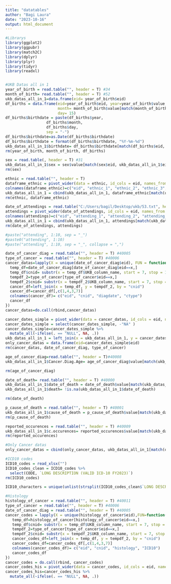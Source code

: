 ```yaml
---
title: "datatables"
author: "Bagi Laura"
date: "2023-10-16"
output: html_document
---
```


```r

#Librarys
library(ggplot2)
library(ggpubr)
library(match2C)
library(dplyr)
library(plyr)
library(tidyr)
library(readxl)


#UKB Datas all in 1
year_of_birth = read.table("", header = T) #34
month_of_birth= read.table("", header = T) #52
ukb_datas_all_in_1=data.frame(eid= year_of_birth$eid)
df_births = data.frame(eid=year_of_birth$eid, year=year_of_birth$value, 
                       month= month_of_birth$value[match(month_of_birth$eid, year_of_birth$eid)], 
                       day= 15)
df_births$birthdate = paste(df_births$year,
                  df_births$month,
                  df_births$day,
                  sep = "-")
df_births$birthdate=as.Date(df_births$birthdate)
df_births$birthdate = format(df_births$birthdate, "%Y-%m-%d")
ukb_datas_all_in_1$birthdate= df_births$birthdate[match(df_births$eid, ukb_datas_all_in_1$eid)]
rm(year_of_birth, month_of_birth, df_births)

sex = read.table(, header = T) #31
ukb_datas_all_in_1$sex = sex$value[match(sex$eid, ukb_datas_all_in_1$eid)]
rm(sex)

ethnic = read.table("", header = T)
dataframe_ethnic = pivot_wider(data = ethnic, id_cols = eid, names_from = UKB_column_name, values_from = value)
colnames(dataframe_ethnic)=c("eid", "ethnic_1", "ethnic_2", "ethnic_3", "ethnic_4")
ukb_datas_all_in_1 = cbind(ukb_datas_all_in_1, dataframe_ethnic[match(ukb_datas_all_in_1$eid, dataframe_ethnic$eid), c("ethnic_1", "ethnic_2", "ethnic_3", "ethnic_4")])
rm(ethnic, dataframe_ethnic)

date_of_attendings = read.table("C:/Users/bagil/Desktop/ukb/53.txt", header = T)
attendings = pivot_wider(date_of_attendings, id_cols = eid, names_from = UKB_column_name, values_from = value)
colnames(attendings)=c("eid", "attending_1", "attending_2", "attending_3", "attending_4")
ukb_datas_all_in_1 = cbind(ukb_datas_all_in_1, attendings[match(ukb_datas_all_in_1$eid, attendings$eid), c("attending_1", "attending_2", "attending_3", "attending_4")])
rm(date_of_attendings, attendings)

#paste("attending", 1:10, sep = "_")
#paste0("attending", 1:10)
#paste("attending", 1:10, sep = "_", collapse = ",")

date_of_cancer_diag = read.table("", header = T) #40005
type_of_cancer = read.table("", header = T) #40006
cancer_datas=lapply(X = unique(date_of_cancer_diag$eid), FUN = function(x) {
  temp_df=date_of_cancer_diag[date_of_cancer_diag$eid==x,]
  temp_df$cnid= substr(x = temp_df$UKB_column_name, start = 7, stop = 10)
  tempdf_2=type_of_cancer[type_of_cancer$eid==x,]
  tempdf_2$cnid= substr(x = tempdf_2$UKB_column_name, start = 7, stop = 10)
  cancer_df=left_join(x = temp_df, y = tempdf_2, by = "cnid")
  cancer_df=cancer_df[,c(1,4,3,7)]
  colnames(cancer_df)= c("eid", "cnid", "diagdate", "ctype")
  cancer_df
})
cancer_datas=do.call(rbind,cancer_datas)

cancer_dates_simple = pivot_wider(data = cancer_datas, id_cols = eid, names_from = ctype, values_from = diagdate)
cancer_dates_simple = select(cancer_dates_simple, -"NA" )
cancer_dates_simple=cancer_dates_simple %>% 
  mutate_all(~ifelse(. == "NULL", NA, .))
ukb_datas_all_in_1 = left_join(x = ukb_datas_all_in_1, y = cancer_dates_simple, by="eid")
only_cancer_datas = data.frame(eid=cancer_dates_simple$eid)
rm(cancer_datas, date_of_cancer_diag, type_of_cancer)

age_of_cancer_diag=read.table("", header = T)#40008
ukb_datas_all_in_1$Cancer.Diag.Age= age_of_cancer_diag$value[match(ukb_datas_all_in_1$eid, age_of_cancer_diag$eid)]

rm(age_of_cancer_diag)

date_of_death= read.table("", header = T) #40000
ukb_datas_all_in_1$date_of_death = date_of_death$value[match(ukb_datas_all_in_1$eid, date_of_death$eid, nomatch = NA)]
ukb_datas_all_in_1$death= !is.na(ukb_datas_all_in_1$date_of_death)

rm(date_of_death)

p_cause_of_death = read.table("", header = T) #40001
ukb_datas_all_in_1$cause_of_death = p_cause_of_death$value[match(ukb_datas_all_in_1$eid, p_cause_of_death$eid, nomatch = NA)]
rm(p_cause_of_death)

reported_occurences = read.table("", header = T) #40009
ukb_datas_all_in_1$c.occurences= reported_occurences$value[match(ukb_datas_all_in_1$eid, reported_occurences$eid, nomatch = NA)]
rm(reported_occurences)

#Only Cancer datas
only_cancer_datas = cbind(only_cancer_datas, ukb_datas_all_in_1[match(only_cancer_datas$eid, ukb_datas_all_in_1$eid,)])

#ICD10 codes
ICD10_codes = read_xlsx("")
ICD10_codes_clean = ICD10_codes %>%
  select(CODE, `LONG DESCRIPTION (VALID ICD-10 FY2023)`)
rm(ICD10_codes)

ICD10_characters = unique(unlist(strsplit(ICD10_codes_clean$`LONG DESCRIPTION (VALID ICD-10 FY2023)`, split = "")))

#Histology
histology_of_cancer = read.table("", header = T) #40011
type_of_cancer = read.table("", header = T) #40006
date_of_cancer_diag = read.table("", header = T) #40005
cancer_codes = lapply(X = unique(histology_of_cancer$eid),FUN=function(x){
   temp_df=histology_of_cancer[histology_of_cancer$eid==x,]
   temp_df$cnid= substr(x = temp_df$UKB_column_name, start = 7, stop = 10)
   tempdf_2=type_of_cancer[type_of_cancer$eid==x,]
   tempdf_2$cnid= substr(x = tempdf_2$UKB_column_name, start = 7, stop = 10)
   cancer_codes_df=left_join(x = temp_df, y = tempdf_2, by = "cnid")
   cancer_codes_df=cancer_codes_df[,c(1,4,3,7)]
   colnames(cancer_codes_df)= c("eid", "cnid", "histology", "ICD10")
   cancer_codes_df
})
cancer_codes = do.call(rbind, cancer_codes)
cancer_codes_his = pivot_wider(data = cancer_codes, id_cols = eid, names_from = ICD10, values_from = histology)
cancer_codes_his=cancer_codes_his %>% 
  mutate_all(~ifelse(. == "NULL", NA, .))





```

